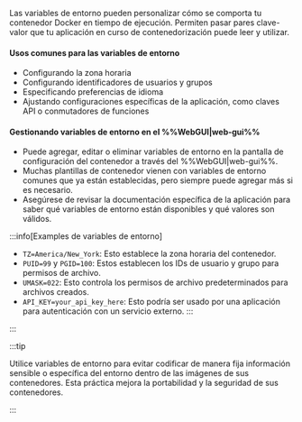 Las variables de entorno pueden personalizar cómo se comporta tu contenedor Docker en tiempo de ejecución. Permiten pasar pares clave-valor que tu aplicación en curso de contenedorización puede leer y utilizar.

<h4>Usos comunes para las variables de entorno</h4>

- Configurando la zona horaria
- Configurando identificadores de usuarios y grupos
- Especificando preferencias de idioma
- Ajustando configuraciones específicas de la aplicación, como claves API o conmutadores de funciones

<h4>Gestionando variables de entorno en el %%WebGUI|web-gui%%</h4>

- Puede agregar, editar o eliminar variables de entorno en la pantalla de configuración del contenedor a través del %%WebGUI|web-gui%%.
- Muchas plantillas de contenedor vienen con variables de entorno comunes que ya están establecidas, pero siempre puede agregar más si es necesario.
- Asegúrese de revisar la documentación específica de la aplicación para saber qué variables de entorno están disponibles y qué valores son válidos.

:::info[Examples de variables de entorno]

- `TZ=America/New_York`: Esto establece la zona horaria del contenedor.
- `PUID=99` y `PGID=100`: Estos establecen los IDs de usuario y grupo para permisos de archivo.
- `UMASK=022`: Esto controla los permisos de archivo predeterminados para archivos creados.
- `API_KEY=your_api_key_here`: Esto podría ser usado por una aplicación para autenticación con un servicio externo.
  :::

:::

:::tip

Utilice variables de entorno para evitar codificar de manera fija información sensible o específica del entorno dentro de las imágenes de sus contenedores. Esta práctica mejora la portabilidad y la seguridad de sus contenedores.

:::
